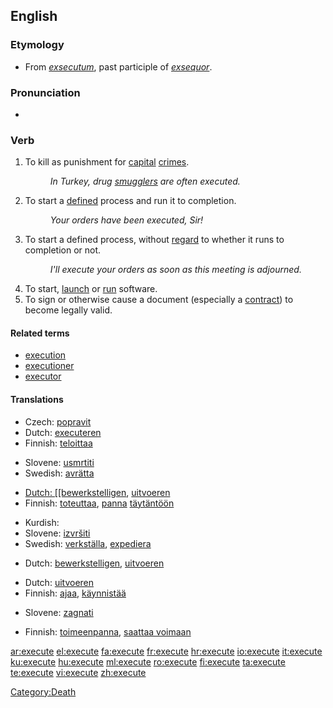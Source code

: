 ==English==

===Etymology===
*From {{L.}} ''[[exsecutum]]'', past participle of ''[[exsequor]]''.

===Pronunciation===
*{{audio|en-us-execute.ogg|Audio (US)}}

===Verb===
{{en-verb|execut|ing}}

#To kill as punishment for [[capital]] [[crime]]s.
#:''In Turkey, drug [[smuggle]]rs are often executed.''
#To start a [[define]]d process and run it to completion.
#:''Your orders have been executed, Sir!''
#To start a defined process, without [[regard]] to whether it runs to completion or not.
#:''I'll execute your orders as soon as this meeting is adjourned.''
#To start, [[launch]] or [[run]] software.
#To sign or otherwise cause a document (especially a [[contract#Noun|contract]]) to become legally valid.

====Related terms====
*[[execution]]
*[[executioner]]
*[[executor]]

====Translations====
{{trans-top|to kill as punishment}}
* Czech: [[popravit]]
* Dutch: [[executeren]]
* Finnish: [[teloittaa]]
{{trans-mid}}
* Slovene: [[usmrtiti]]
* Swedish: [[avrätta]]
{{trans-bottom}}

{{trans-top|To start a defined process and run it to completion}}
* [[Dutch: [[bewerkstelligen]], [[uitvoeren]]
* Finnish: [[toteuttaa]], [[panna]] [[täytäntöön]]
{{trans-mid}}
* Kurdish: {{KUchar|[[بردن به‌ڕێوه‌]]}}
* Slovene: [[izvršiti]]
* Swedish: [[verkställa]], [[expediera]]
{{trans-bottom}}

{{trans-top|To start a defined process, without regard to whether it runs to completion or not}}
* Dutch: [[bewerkstelligen]], [[uitvoeren]]
{{trans-mid}}
{{trans-bottom}}

{{trans-top|To start, launch or run software}}
* Dutch: [[uitvoeren]]
* Finnish: [[ajaa]], [[käynnistää]]
{{trans-mid}}
* Slovene: [[zagnati]]
{{trans-bottom}}

{{trans-top|To sign or otherwise cause a document (especially a contract) to become legally valid}}
* Finnish: [[toimeenpanna]], [[saattaa voimaan]]
{{trans-mid}}
{{trans-bottom}}

[[Category:Death]]

[[ar:execute]]
[[el:execute]]
[[fa:execute]]
[[fr:execute]]
[[hr:execute]]
[[io:execute]]
[[it:execute]]
[[ku:execute]]
[[hu:execute]]
[[ml:execute]]
[[ro:execute]]
[[fi:execute]]
[[ta:execute]]
[[te:execute]]
[[vi:execute]]
[[zh:execute]]